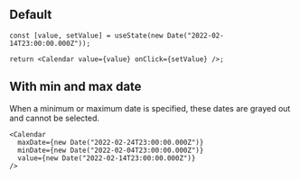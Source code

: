 


## Default

<Preview>
  <DemoCalendar />
</Preview>

```tsx
const [value, setValue] = useState(new Date("2022-02-14T23:00:00.000Z"));

return <Calendar value={value} onClick={setValue} />;
```

## With min and max date

When a minimum or maximum date is specified, these dates are grayed out and cannot be selected.

<Preview isInteractive={false}>
  <Calendar
    maxDate={new Date("2022-02-24T23:00:00.000Z")}
    minDate={new Date("2022-02-04T23:00:00.000Z")}
    value={new Date("2022-02-14T23:00:00.000Z")}
  />
</Preview>

```tsx
<Calendar
  maxDate={new Date("2022-02-24T23:00:00.000Z")}
  minDate={new Date("2022-02-04T23:00:00.000Z")}
  value={new Date("2022-02-14T23:00:00.000Z")}
/>
```
